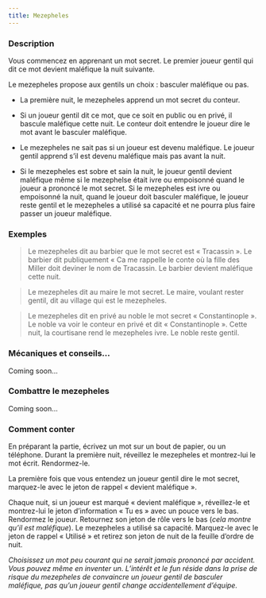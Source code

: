 ```yaml
---
title: Mezepheles
---
```



<Role MEZEPHELES header />

### Description

Vous commencez en apprenant un mot secret. Le premier joueur gentil qui dit ce mot devient maléfique la nuit suivante.

Le mezepheles propose aux gentils un choix : basculer maléfique ou pas.

-   La première nuit, le mezepheles apprend un mot secret du conteur.

-   Si un joueur gentil dit ce mot, que ce soit en public ou en privé, il bascule maléfique cette nuit. Le conteur doit entendre le joueur dire le mot avant le basculer maléfique.

-   Le mezepheles ne sait pas si un joueur est devenu maléfique. Le joueur gentil apprend s’il est devenu maléfique mais pas avant la nuit.

-   Si le mezepheles est sobre et sain la nuit, le joueur gentil devient maléfique même si le mezephelse était ivre ou empoisonné quand le joueur a prononcé le mot secret. Si le mezepheles est ivre ou empoisonné la nuit, quand le joueur doit basculer maléfique, le joueur reste gentil et le mezepheles a utilisé sa capacité et ne pourra plus faire passer un joueur maléfique.

### Exemples

> Le mezepheles dit au barbier que le mot secret est « Tracassin ». Le barbier dit publiquement « Ca me rappelle le conte où la fille des Miller doit deviner le nom de Tracassin. Le barbier devient maléfique cette nuit.

> Le mezepheles dit au maire le mot secret. Le maire, voulant rester gentil, dit au village qui est le mezepheles.

> Le mezepheles dit en privé au noble le mot secret « Constantinople ». Le noble va voir le conteur en privé et dit « Constantinople ». Cette nuit, la courtisane rend le mezepheles ivre. Le noble reste gentil. 

### Mécaniques et conseils...

Coming soon...

### Combattre le mezepheles

Coming soon...

### Comment conter

En préparant la partie, écrivez un mot sur un bout de papier, ou un téléphone. Durant la première nuit, réveillez le mezepheles et montrez-lui le mot écrit. Rendormez-le. 

La première fois que vous entendez un joueur gentil dire le mot secret, marquez-le avec le jeton de rappel « devient maléfique ».

Chaque nuit, si un joueur est marqué « devient maléfique », réveillez-le et montrez-lui le jeton d’information « Tu es » avec un pouce vers le bas. Rendormez le joueur. Retournez son jeton de rôle vers le bas (_cela montre qu’il est maléfique_). Le mezepheles a utilisé sa capacité. Marquez-le avec le jeton de rappel « Utilisé » et retirez son jeton de nuit de la feuille d’ordre de nuit.

_Choisissez un mot peu courant qui ne serait jamais prononcé par accident. Vous pouvez même en inventer un. L’intérêt et le fun réside dans la prise de risque du mezepheles de convaincre un joueur gentil de basculer maléfique, pas qu’un joueur gentil change accidentellement d’équipe._